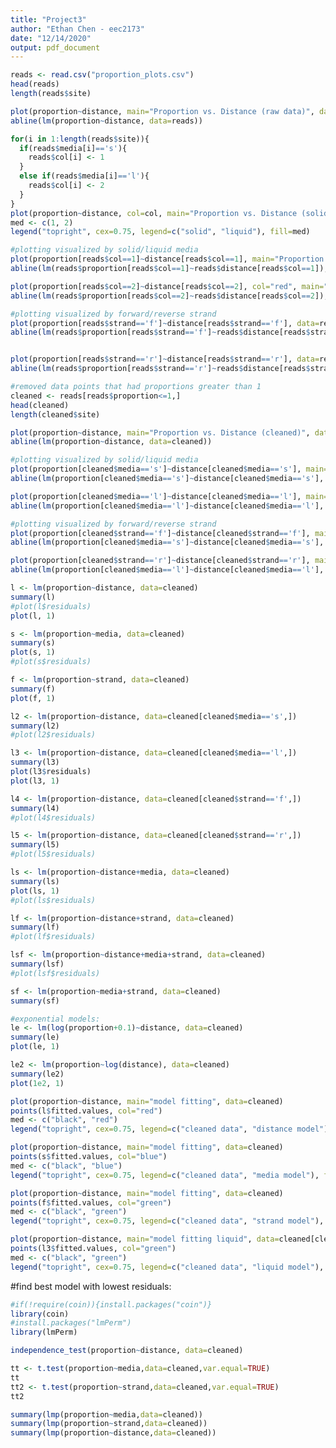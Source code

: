 ```yaml
---
title: "Project3"
author: "Ethan Chen - eec2173"
date: "12/14/2020"
output: pdf_document
---
```


```r
reads <- read.csv("proportion_plots.csv")
head(reads)
length(reads$site)
```

```r
plot(proportion~distance, main="Proportion vs. Distance (raw data)", data=reads)
abline(lm(proportion~distance, data=reads))
```

```r
for(i in 1:length(reads$site)){
  if(reads$media[i]=='s'){
    reads$col[i] <- 1
  }
  else if(reads$media[i]=='l'){
    reads$col[i] <- 2
  }
}
plot(proportion~distance, col=col, main="Proportion vs. Distance (solid/liquid)", data=reads)
med <- c(1, 2)
legend("topright", cex=0.75, legend=c("solid", "liquid"), fill=med)

#plotting visualized by solid/liquid media
plot(proportion[reads$col==1]~distance[reads$col==1], main="Proportion vs. Distance (solid)", data=reads)
abline(lm(reads$proportion[reads$col==1]~reads$distance[reads$col==1]), col="black")

plot(proportion[reads$col==2]~distance[reads$col==2], col="red", main="Proportion vs. Distance (liquid)", data=reads)
abline(lm(reads$proportion[reads$col==2]~reads$distance[reads$col==2]), col="red")
```


```r
#plotting visualized by forward/reverse strand
plot(proportion[reads$strand=='f']~distance[reads$strand=='f'], data=reads)
abline(lm(reads$proportion[reads$strand=='f']~reads$distance[reads$strand=='f']), col="red")


plot(proportion[reads$strand=='r']~distance[reads$strand=='r'], data=reads)
abline(lm(reads$proportion[reads$strand=='r']~reads$distance[reads$strand=='r']), col="blue")
```

```r
#removed data points that had proportions greater than 1
cleaned <- reads[reads$proportion<=1,]
head(cleaned)
length(cleaned$site)

plot(proportion~distance, main="Proportion vs. Distance (cleaned)", data=cleaned)
abline(lm(proportion~distance, data=cleaned))
```

```r
#plotting visualized by solid/liquid media
plot(proportion[cleaned$media=='s']~distance[cleaned$media=='s'], main="Solid, cleaned", xlab="distance", ylab="proportion", data=cleaned)
abline(lm(proportion[cleaned$media=='s']~distance[cleaned$media=='s'], data=cleaned), col="black")

plot(proportion[cleaned$media=='l']~distance[cleaned$media=='l'], main="Liquid, cleaned", xlab="distance", ylab="proportion", col="red", data=cleaned)
abline(lm(proportion[cleaned$media=='l']~distance[cleaned$media=='l'], data=cleaned), col="red")
```

```r
#plotting visualized by forward/reverse strand
plot(proportion[cleaned$strand=='f']~distance[cleaned$strand=='f'], main="Forward, cleaned", xlab="distance", ylab="proportion", data=cleaned)
abline(lm(proportion[cleaned$media=='s']~distance[cleaned$media=='s'], data=cleaned))

plot(proportion[cleaned$strand=='r']~distance[cleaned$strand=='r'], main="Reverse, cleaned", xlab="distance", ylab="proportion", col="red", data=cleaned)
abline(lm(proportion[cleaned$media=='l']~distance[cleaned$media=='l'], data=cleaned), col="red")
```



```r
l <- lm(proportion~distance, data=cleaned)
summary(l)
#plot(l$residuals)
plot(l, 1)

s <- lm(proportion~media, data=cleaned)
summary(s)
plot(s, 1)
#plot(s$residuals)

f <- lm(proportion~strand, data=cleaned)
summary(f)
plot(f, 1)

```

```r
l2 <- lm(proportion~distance, data=cleaned[cleaned$media=='s',])
summary(l2)
#plot(l2$residuals)

l3 <- lm(proportion~distance, data=cleaned[cleaned$media=='l',])
summary(l3)
plot(l3$residuals)
plot(l3, 1)

l4 <- lm(proportion~distance, data=cleaned[cleaned$strand=='f',])
summary(l4)
#plot(l4$residuals)

l5 <- lm(proportion~distance, data=cleaned[cleaned$strand=='r',])
summary(l5)
#plot(l5$residuals)
```

```r
ls <- lm(proportion~distance+media, data=cleaned)
summary(ls)
plot(ls, 1)
#plot(ls$residuals)

lf <- lm(proportion~distance+strand, data=cleaned)
summary(lf)
#plot(lf$residuals)

lsf <- lm(proportion~distance+media+strand, data=cleaned)
summary(lsf)
#plot(lsf$residuals)

sf <- lm(proportion~media+strand, data=cleaned)
summary(sf)
```

```r
#exponential models:
le <- lm(log(proportion+0.1)~distance, data=cleaned)
summary(le)
plot(le, 1)

le2 <- lm(proportion~log(distance), data=cleaned)
summary(le2)
plot(1e2, 1)
```


```r
plot(proportion~distance, main="model fitting", data=cleaned)
points(l$fitted.values, col="red")
med <- c("black", "red")
legend("topright", cex=0.75, legend=c("cleaned data", "distance model"), fill=med)
```

```r
plot(proportion~distance, main="model fitting", data=cleaned)
points(s$fitted.values, col="blue")
med <- c("black", "blue")
legend("topright", cex=0.75, legend=c("cleaned data", "media model"), fill=med)
```

```r
plot(proportion~distance, main="model fitting", data=cleaned)
points(f$fitted.values, col="green")
med <- c("black", "green")
legend("topright", cex=0.75, legend=c("cleaned data", "strand model"), fill=med)
```
```r
plot(proportion~distance, main="model fitting liquid", data=cleaned[cleaned$media=="l",])
points(l3$fitted.values, col="green")
med <- c("black", "green")
legend("topright", cex=0.75, legend=c("cleaned data", "liquid model"), fill=med)
```


#find best model with lowest residuals: 

```r
#if(!require(coin)){install.packages("coin")}
library(coin)
#install.packages("lmPerm")
library(lmPerm)
```

```r
independence_test(proportion~distance, data=cleaned)
```

```r
tt <- t.test(proportion~media,data=cleaned,var.equal=TRUE)
tt
tt2 <- t.test(proportion~strand,data=cleaned,var.equal=TRUE)
tt2
```

```r
summary(lmp(proportion~media,data=cleaned))
summary(lmp(proportion~strand,data=cleaned))
summary(lmp(proportion~distance,data=cleaned))
```






